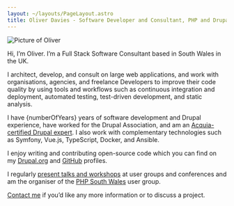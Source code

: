 ```yaml
---
layout: ~/layouts/PageLayout.astro
title: Oliver Davies - Software Developer and Consultant, PHP and Drupal specialist
---
```




<div class="mb-4 w-32">
  <img src="/images/social-avatar.jpg" alt="Picture of Oliver" class="rounded-full border border-gray" />
</div>

Hi, I’m Oliver. I’m a Full Stack Software Consultant based in South Wales in the UK.

I architect, develop, and consult on large web applications, and work with organisations, agencies, and freelance Developers to improve their code quality by using tools and workflows such as continuous integration and deployment, automated testing, test-driven development, and static analysis.

I have {numberOfYears} years of software development and Drupal experience, have worked for the Drupal Association, and am an <a href="https://certification.acquia.com/user/4540">Acquia-certified Drupal expert</a>. I also work with complementary technologies such as Symfony, Vue.js, TypeScript, Docker, and Ansible.

I enjoy writing and contributing open-source code which you can find on my [Drupal.org] and [GitHub] profiles.

I regularly <a href="/talks">present talks and workshops</a> at user groups and conferences and am the organiser of the <a href="https://www.phpsouthwales.uk">PHP South Wales</a> user group.

<a href="/contact">Contact me</a> if you’d like any more information or to discuss a project.

[drupal.org]: https://drupal.org/u/opdavies
[github]: https://github.com/opdavies
